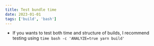 ```yaml
---
title: Test bundle time
date: 2023-01-01
tags: ['build', 'bash']
---
```


- If you wants to test both time and structure of builds, I recommend testing using `time bash -c 'ANALYZE=true yarn build'`
